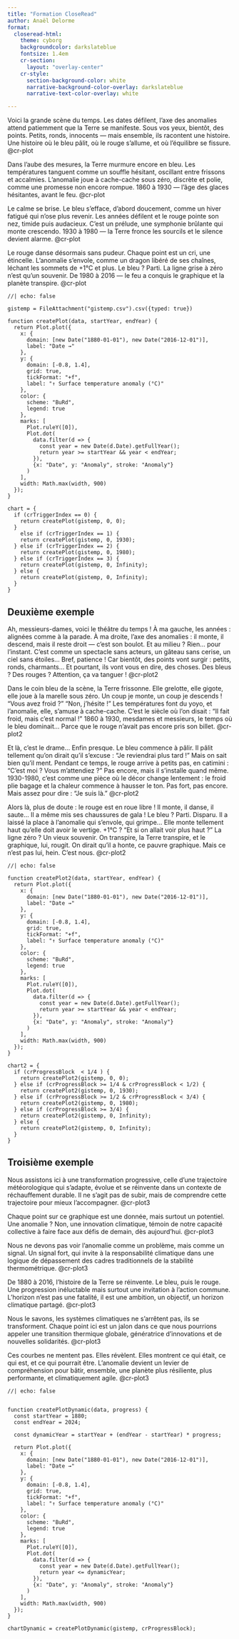 ```yaml
---
title: "Formation CloseRead"
author: Anaël Delorme
format: 
  closeread-html:
    theme: cyborg
    backgroundcolor: darkslateblue
    fontsize: 1.4em
    cr-section:
      layout: "overlay-center"
    cr-style:
      section-background-color: white
      narrative-background-color-overlay: darkslateblue
      narrative-text-color-overlay: white

---
```



::::{.cr-section}

Voici la grande scène du temps. Les dates défilent, l'axe des anomalies attend patiemment que la Terre se manifeste. Sous vos yeux, bientôt, des points. Petits, ronds, innocents — mais ensemble, ils racontent une histoire. Une histoire où le bleu pâlit, où le rouge s'allume, et où l'équilibre se fissure. @cr-plot

Dans l'aube des mesures, la Terre murmure encore en bleu. Les températures tanguent comme un souffle hésitant, oscillant entre frissons et accalmies. L'anomalie joue à cache-cache sous zéro, discrète et polie, comme une promesse non encore rompue. 1860 à 1930 — l'âge des glaces hésitantes, avant le feu. @cr-plot

Le calme se brise. Le bleu s'efface, d'abord doucement, comme un hiver fatigué qui n'ose plus revenir. Les années défilent et le rouge pointe son nez, timide puis audacieux. C'est un prélude, une symphonie brûlante qui monte crescendo. 1930 à 1980 — la Terre fronce les sourcils et le silence devient alarme. @cr-plot

Le rouge danse désormais sans pudeur. Chaque point est un cri, une étincelle. L'anomalie s'envole, comme un dragon libéré de ses chaînes, léchant les sommets de +1°C et plus. Le bleu ? Parti. La ligne grise à zéro n'est qu'un souvenir. De 1980 à 2016 — le feu a conquis le graphique et la planète transpire. @cr-plot


:::{#cr-plot}
```ojs
//| echo: false

gistemp = FileAttachment("gistemp.csv").csv({typed: true})

function createPlot(data, startYear, endYear) {
  return Plot.plot({
    x: {
      domain: [new Date("1880-01-01"), new Date("2016-12-01")], 
      label: "Date →"
    },
    y: {
      domain: [-0.8, 1.4], 
      grid: true,
      tickFormat: "+f",
      label: "↑ Surface temperature anomaly (°C)"
    },
    color: {
      scheme: "BuRd",
      legend: true
    },
    marks: [
      Plot.ruleY([0]),
      Plot.dot(
        data.filter(d => {
          const year = new Date(d.Date).getFullYear();
          return year >= startYear && year < endYear;
        }), 
        {x: "Date", y: "Anomaly", stroke: "Anomaly"}
      )
    ],
    width: Math.max(width, 900)
  });
}

chart = {
  if (crTriggerIndex == 0) {
    return createPlot(gistemp, 0, 0);
  }
    else if (crTriggerIndex == 1) {
    return createPlot(gistemp, 0, 1930);
  } else if (crTriggerIndex == 2) {
    return createPlot(gistemp, 0, 1980);
  } else if (crTriggerIndex == 3) {
    return createPlot(gistemp, 0, Infinity);
  } else {
    return createPlot(gistemp, 0, Infinity); 
  }
}

```
:::


::::




## Deuxième exemple

::::{.cr-section}

:::{.progress-block}
Ah, messieurs-dames, voici le théâtre du temps ! À ma gauche, les années : alignées comme à la parade. À ma droite, l’axe des anomalies : il monte, il descend, mais il reste droit — c’est son boulot. Et au milieu ? Rien… pour l’instant. C’est comme un spectacle sans acteurs, un gâteau sans cerise, un ciel sans étoiles… Bref, patience ! Car bientôt, des points vont surgir : petits, ronds, charmants… Et pourtant, ils vont vous en dire, des choses. Des bleus ? Des rouges ? Attention, ça va tanguer ! @cr-plot2

Dans le coin bleu de la scène, la Terre frissonne. Elle grelotte, elle gigote, elle joue à la marelle sous zéro. Un coup je monte, un coup je descends ! “Vous avez froid ?” “Non, j’hésite !” Les températures font du yoyo, et l’anomalie, elle, s’amuse à cache-cache. C’est le siècle où l’on disait : “Il fait froid, mais c’est normal !” 1860 à 1930, mesdames et messieurs, le temps où le bleu dominait… Parce que le rouge n’avait pas encore pris son billet. @cr-plot2

Et là, c’est le drame… Enfin presque. Le bleu commence à pâlir. Il pâlit tellement qu’on dirait qu’il s’excuse : “Je reviendrai plus tard !” Mais on sait bien qu’il ment. Pendant ce temps, le rouge arrive à petits pas, en catimini : “C’est moi ? Vous m’attendiez ?” Pas encore, mais il s’installe quand même. 1930-1980, c’est comme une pièce où le décor change lentement : le froid plie bagage et la chaleur commence à hausser le ton. Pas fort, pas encore. Mais assez pour dire : “Je suis là.” @cr-plot2

Alors là, plus de doute : le rouge est en roue libre ! Il monte, il danse, il saute… Il a même mis ses chaussures de gala ! Le bleu ? Parti. Disparu. Il a laissé la place à l’anomalie qui s’envole, qui grimpe… Elle monte tellement haut qu’elle doit avoir le vertige. +1°C ? “Et si on allait voir plus haut ?” La ligne zéro ? Un vieux souvenir. On transpire, la Terre transpire, et le graphique, lui, rougit. On dirait qu’il a honte, ce pauvre graphique. Mais ce n’est pas lui, hein. C’est nous. @cr-plot2
:::


:::{#cr-plot2}
```ojs
//| echo: false

function createPlot2(data, startYear, endYear) {
  return Plot.plot({
    x: {
      domain: [new Date("1880-01-01"), new Date("2016-12-01")], 
      label: "Date →"
    },
    y: {
      domain: [-0.8, 1.4], 
      grid: true,
      tickFormat: "+f",
      label: "↑ Surface temperature anomaly (°C)"
    },
    color: {
      scheme: "BuRd",
      legend: true
    },
    marks: [
      Plot.ruleY([0]),
      Plot.dot(
        data.filter(d => {
          const year = new Date(d.Date).getFullYear();
          return year >= startYear && year < endYear;
        }), 
        {x: "Date", y: "Anomaly", stroke: "Anomaly"}
      )
    ],
    width: Math.max(width, 900)
  });
}

chart2 = {
  if (crProgressBlock  < 1/4 ) {
    return createPlot2(gistemp, 0, 0);
  } else if (crProgressBlock >= 1/4 & crProgressBlock < 1/2) {
    return createPlot2(gistemp, 0, 1930);
  } else if (crProgressBlock >= 1/2 & crProgressBlock < 3/4) {
    return createPlot2(gistemp, 0, 1980);
  } else if (crProgressBlock >= 3/4) {
    return createPlot2(gistemp, 0, Infinity);
  } else {
    return createPlot2(gistemp, 0, Infinity);
  }
}

```
:::


::::




## Troisième exemple

::::{.cr-section}

:::{.progress-block}
Nous assistons ici à une transformation progressive, celle d’une trajectoire météorologique qui s’adapte, évolue et se réinvente dans un contexte de réchauffement durable. Il ne s’agit pas de subir, mais de comprendre cette trajectoire pour mieux l’accompagner. @cr-plot3

Chaque point sur ce graphique est une donnée, mais surtout un potentiel. Une anomalie ? Non, une innovation climatique, témoin de notre capacité collective à faire face aux défis de demain, dès aujourd’hui. @cr-plot3

Nous ne devons pas voir l’anomalie comme un problème, mais comme un signal. Un signal fort, qui invite à la responsabilité climatique dans une logique de dépassement des cadres traditionnels de la stabilité thermométrique. @cr-plot3

De 1880 à 2016, l’histoire de la Terre se réinvente. Le bleu, puis le rouge. Une progression inéluctable mais surtout une invitation à l’action commune. L’horizon n’est pas une fatalité, il est une ambition, un objectif, un horizon climatique partagé. @cr-plot3

Nous le savons, les systèmes climatiques ne s’arrêtent pas, ils se transforment. Chaque point ici est un jalon dans ce que nous pourrions appeler une transition thermique globale, génératrice d’innovations et de nouvelles solidarités. @cr-plot3

Ces courbes ne mentent pas. Elles révèlent. Elles montrent ce qui était, ce qui est, et ce qui pourrait être. L’anomalie devient un levier de compréhension pour bâtir, ensemble, une planète plus résiliente, plus performante, et climatiquement agile. @cr-plot3
:::


:::{#cr-plot3}
```ojs
//| echo: false


function createPlotDynamic(data, progress) {
  const startYear = 1880; 
  const endYear = 2024; 

  const dynamicYear = startYear + (endYear - startYear) * progress;

  return Plot.plot({
    x: {
      domain: [new Date("1880-01-01"), new Date("2016-12-01")], 
      label: "Date →"
    },
    y: {
      domain: [-0.8, 1.4], 
      grid: true,
      tickFormat: "+f",
      label: "↑ Surface temperature anomaly (°C)"
    },
    color: {
      scheme: "BuRd",
      legend: true
    },
    marks: [
      Plot.ruleY([0]),
      Plot.dot(
        data.filter(d => {
          const year = new Date(d.Date).getFullYear();
          return year <= dynamicYear; 
        }), 
        {x: "Date", y: "Anomaly", stroke: "Anomaly"}
      )
    ],
    width: Math.max(width, 900)
  });
}

chartDynamic = createPlotDynamic(gistemp, crProgressBlock);

```
:::


::::


